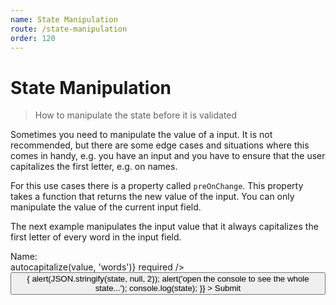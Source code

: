 ```yaml
---
name: State Manipulation
route: /state-manipulation
order: 120
---
```



# State Manipulation

> How to manipulate the state before it is validated

Sometimes you need to manipulate the value of a input. It is not recommended, but there are some edge cases and situations where this comes in handy, e.g. you have an input and you have to ensure that the user capitalizes the first letter, e.g. on names.

For this use cases there is a property called `preOnChange`. This property takes a function that returns the new value of the input. You can only manipulate the value of the current input field.

The next example manipulates the input value that it always capitalizes the first letter of every word in the input field.

<Playground>
  <Form
    validate
  >
    <div>
      <div>
        Name:
      </div>
      <Field 
        id="name"
        type="text"
        // `value` is the current value of the input field
        preOnChange={(value) => autocapitalize(value, 'words')}
        required
      />
    </div>
    <div>
      <Button
        id="submit"
        type="submit"
        onClick={(state) => {
          alert(JSON.stringify(state, null, 2));
          alert('open the console to see the whole state...');
          console.log(state);
        }}
      >
        Submit
      </Button>
    </div>
  </Form>
</Playground>
